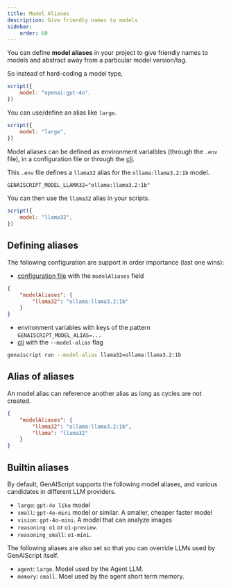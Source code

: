 ```yaml
---
title: Model Aliases
description: Give friendly names to models
sidebar:
    order: 60
---
```


You can define **model aliases** in your project to give friendly names to models and abstract away from a particular model version/tag.

So instead of hard-coding a model type,

```js 'model: "openai:gpt-4o"'
script({
    model: "openai:gpt-4o",
})
```

You can use/define an alias like `large`.

```js 'model: "large"'
script({
    model: "large",
})
```

Model aliases can be defined as environment varialbles (through the `.env` file),
in a configuration file or through the [cli](/genaiscript/reference/cli/run).

This `.env` file defines a `llama32` alias for the `ollama:llama3.2:1b` model.

```txt title=".env"
GENAISCRIPT_MODEL_LLAMA32="ollama:llama3.2:1b"
```

You can then use the `llama32` alias in your scripts.

```js 'model: "llama32"'
script({
    model: "llama32",
})
```

## Defining aliases

The following configuration are support in order importance (last one wins):

- [configuration file](/genaiscript/reference/configuration-files) with the `modelAliases` field

```json title="genaiscript.config.json"
{
    "modelAliases": {
        "llama32": "ollama:llama3.2:1b"
    }
}
```

- environment variables with keys of the pattern `GENAISCRIPT_MODEL_ALIAS=...`
- [cli](/genaiscript/reference/cli/run) with the `--model-alias` flag

```sh
genaiscript run --model-alias llama32=ollama:llama3.2:1b
```

## Alias of aliases

An model alias can reference another alias as long as cycles are not created.

```json title="genaiscript.config.json"
{
    "modelAliases": {
        "llama32": "ollama:llama3.2:1b",
        "llama": "llama32"
    }
}
```

## Builtin aliases

By default, GenAIScript supports the following model aliases, and various candidates
in different LLM providers.

- `large`: `gpt-4o like` model
- `small`: `gpt-4o-mini` model or similar. A smaller, cheaper faster model
- `vision`: `gpt-4o-mini`. A model that can analyze images
- `reasoning`: `o1` or `o1-preview`.
- `reasoning_small`: `o1-mini`.

The following aliases are also set so that you can override LLMs used by GenAIScript itself.

- `agent`: `large`. Model used by the Agent LLM.
- `memory`: `small`. Moel used by the agent short term memory.
